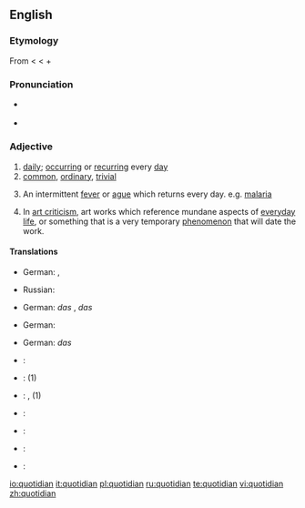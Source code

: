 ==English==

===Etymology===
From {{etyl|la}} {{term|quotidianus|quotīdiānus|everyday|lang=la}} < {{term|quotidie|quotīdiē|daily|lang=la}} < {{term|quot||how many|lang=la}} + {{term|dies|diēs|day|lang=la}}

===Pronunciation===
* {{a|RP}} {{IPA|/kwɒˈtɪdɪən/}}
* {{audio|en-us-quotidian.ogg|Audio (US)}}

===Adjective===
{{en-adj}}

# [[daily]]; [[occurring]] or [[recurring]] every [[day]]
# [[common]], [[ordinary]], [[trivial]]
# {{medicine}} An intermittent [[fever]] or [[ague]] which returns every day. e.g. [[malaria]]
# {{art}} In [[art criticism]], art works which reference mundane aspects of [[everyday life]], or something that is a very temporary [[phenomenon]] that will date the work.

====Translations====
{{trans-top|daily}}
* German: {{t|de|alltäglich}} {{t|de|wiederkehrend}}, {{t|de|täglich}} {{t|de|wiederkehrend}}
{{trans-mid}}
* Russian: {{t|ru|ежедневный|tr=ježednévnyj}}
{{trans-bottom}}

{{trans-top|common}}
* German: ''das'' {{t|de|Alltägliche}},  ''das'' {{t|de|täglich}} {{t|de|Wiederkehrende}}
{{trans-mid}}
{{trans-bottom}}

{{trans-top|intermittent fever}}
* German: {{t|de|täglich|alt=tägliches}} {{t|de|Fieber}}
{{trans-mid}}
{{trans-bottom}}

{{trans-top|used in art criticism}}
* German: ''das'' {{t|de|Alltägliche}}
{{trans-mid}}
{{trans-bottom}}

{{checktrans-top}}
* {{ttbc|Croatian}}: {{t|hr|dnevno}}
* {{ttbc|Dutch}}: {{t+|nl|alledaags}} (1)
* {{ttbc|French}}: {{t+|fr|quotidien|m}}, {{t+|fr|quotidienne|f}} (1)
* {{ttbc|Italian}}: {{t+|it|quotidiano}}
{{checktrans-mid}}
* {{ttbc|Japanese}}: {{t-|ja|毎日|tr=まいにち, mainichi|sc=Jpan}}
* {{ttbc|Portuguese}}: {{t+|pt|quotidiano}}
* {{ttbc|Spanish}}: {{t|es|cotidiano}}
{{checktrans-bottom}}

[[io:quotidian]]
[[it:quotidian]]
[[pl:quotidian]]
[[ru:quotidian]]
[[te:quotidian]]
[[vi:quotidian]]
[[zh:quotidian]]